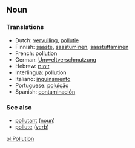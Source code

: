 ==Noun==

===Translations===
*Dutch: [[vervuiling]], [[pollutie]]
*Finnish: [[saaste]], [[saastuminen]], [[saastuttaminen]]
*French: pollution
*German: [[Umweltverschmutzung]]
*Hebrew: [[זיהום]]
*Interlingua: pollution
*Italiano: [[inquinamento]]
*Portuguese: [[poluição]]
*Spanish: [[contaminación]]

===See also===

* [[pollutant]] ([[noun]])
* [[pollute]] ([[verb]])

[[pl:Pollution]]